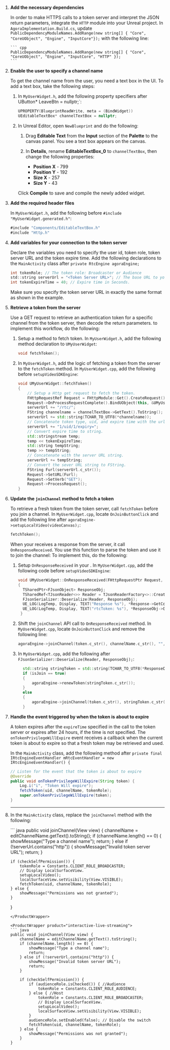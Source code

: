 <PlatformWrapper platform="android">

1.  **Add the necessary dependencies**

    In order to make HTTPS calls to a token server and interpret the JSON return parameters, integrate the `HTTP` module into your Unreal project. In `AgoraImplementation.Build.cs`, update `PublicDependencyModuleNames.AddRange(new string[] { "Core", "CoreUObject", "Engine", "InputCore"});` with the following line:

        ``` cpp
        PublicDependencyModuleNames.AddRange(new string[] { "Core", "CoreUObject", "Engine", "InputCore", "HTTP" });
        ```

3.  **Enable the user to specify a channel name**
    
    To get the channel name from the user, you need a text box in the UI. To add a text box, take the following steps:

    1. In `MyUserWidget.h`, add the following property specifiers after UButton* LeaveBtn = nullptr;`:

        ``` cpp
        UPROPERTY(BlueprintReadWrite, meta = (BindWidget))
		UEditableTextBox* channelTextBox = nullptr;
        ```

    2. In Unreal Editor, open `NewBlueprint` and do the following:

        1. Drag **Editable Text** from the **Input** section of the **Palette** to the canvas panel. You see a text box appears on the canvas.

        1. In **Details**, rename **EditableTextBox_0** to `channelTextBox`, then change the following properties:

            * **Position X** - 799
            * **Position Y** - 192
            * **Size X** - 257
            * **Size Y** - 43

        Click **Compile** to save and compile the newly added widget.

4.  **Add the required header files**

    In `MyUserWidget.h`, add the following before `#include "MyUserWidget.generated.h"`:

    ``` java
    #include "Components/EditableTextBox.h"
    #include "Http.h"
    ```

5.  **Add variables for your connection to the token server**

    Declare the variables you need to specify the user id, token role, token server URL and the token expire time. Add the following declarations to the `MainActivity` class after `private RtcEngine agoraEngine;`

    ``` java
    int tokenRole; // The token role: Broadcaster or Audience
    std::string serverUrl = "<Token Server URL>"; // The base URL to your token server, for example, "https://agora-token-service-production-92ff.up.railway.app".
    int tokenExpireTime = 40; // Expire time in Seconds.
    ```

    Make sure you specify the token server URL in exactly the same format as shown in the example.

7.  **Retrieve a token from the server**

    Use a GET request to retrieve an authentication token for a specific channel from the token server, then decode the return parameters. to implement this workflow, do the following:


    1. Setup a method to fetch token. In `MyUserWidget.h`, add the following method declaration to `UMyUserWidget`:

        ```cpp
       	void fetchToken();
        ```

    2. In `MyUserWidget.h`, add the logic of fetching a token from the server to the `fetchToken` method. In `MyUserWidget.cpp`, add the following before `setupVideoSDKEngine`:

        ```cpp
        void UMyUserWidget::fetchToken()
        {
            // Setup a Http get request to fetch the token.
            FHttpRequestRef Request = FHttpModule::Get().CreateRequest();
            Request->OnProcessRequestComplete().BindUObject(this, &UMyUserWidget::OnResponseReceived);
            serverUrl += "/rtc/";
            FString channelname = channelTextBox->GetText().ToString();
            serverUrl += std::string(TCHAR_TO_UTF8(*channelname));
            // Concatenate token type, uid, and expire time with the url string.
            serverUrl += "1/uid/1/expiry="; 
            // Convert expire time to string.
            std::stringstream temp;
            temp << tokenExpireTime;
            std::string tempString;
            temp >> tempString;
            // Concatenate with the server URL string.
            serverUrl += tempString;
            // Convert the sever URL string to FString.
            FString Furl(serverUrl.c_str());
            Request->SetURL(Furl);
            Request->SetVerb("GET");
            Request->ProcessRequest();
        }
        ```

8.  **Update the `joinChannel` method to fetch a token**
    
    To retrieve a fresh token from the token server, call `fetchToken` before you join a channel. In `MyUserWidget.cpp`, locate `OnJoinButtonClick` and add the following line after `agoraEngine->setupLocalVideo(videoCanvas);`:

    ``` cpp
    fetchToken();
    ```
    When your <Vpl k = "CLIENT"/> receives a response from the server, it call `OnResponseReceived`. You use this function to parse the token and use it to join the channel: To implement this, do the following:

      1. Setup `OnResponseReceived` in your <Vpl k = "CLIENT"/>. In `MyUserWidget.cpp`, add the following code before `setupVideoSDKEngine`:

          ```cpp
          void UMyUserWidget::OnResponseReceived(FHttpRequestPtr Request, FHttpResponsePtr Response, bool bConnectedSuccessfully)
          {
            TSharedPtr<FJsonObject> ResponseObj;
            TSharedRef<TJsonReader<>> Reader = TJsonReaderFactory<>::Create(Response->GetContentAsString());
            FJsonSerializer::Deserialize(Reader, ResponseObj);
            UE_LOG(LogTemp, Display, TEXT("Response %s"), *Response->GetContentAsString());
            UE_LOG(LogTemp, Display, TEXT("rtcToken: %s"), *ResponseObj->GetStringField("rtcToken"));
           }

      2. Shift the `joinChannel` API call to `OnResponseReceived` method. In `MyUserWidget.cpp`, locate `OnJoinButtonClick` and remove the following line:

          ```cpp
          agoraEngine->joinChannel(token.c_str(), channelName.c_str(), "", 0);
          ```

      3. In `MyUserWidget.cpp`, add the following after `FJsonSerializer::Deserialize(Reader, ResponseObj);`:

          ```cpp
          	std::string stringToken = std::string(TCHAR_TO_UTF8(*ResponseObj->GetStringField("rtcToken")));
            if (isJoin == true)
            {
                agoraEngine->renewToken(stringToken.c_str());
            }
            else
            {
                agoraEngine->joinChannel(token.c_str(), stringToken.c_str(), "", 0);
            }
          ```
9.  **Handle the event triggered by <Vg k="AGORA_BACKEND" /> when the token is about to expire**

    A token expires after the `expireTime` specified in the call to the token server or expires after 24 hours, if the time is not specified. The `onTokenPrivilegeWillExpire` event receives a callback when the current token is about to expire so that a fresh token may be retrieved and used.

    In the `MainActivity` class, add the following method after `private final IRtcEngineEventHandler mRtcEventHandler = new IRtcEngineEventHandler() {`

    ``` java
    // Listen for the event that the token is about to expire
    @Override
    public void onTokenPrivilegeWillExpire(String token) {
        Log.i("i", "Token Will expire");
        fetchToken(uid, channelName, tokenRole);
        super.onTokenPrivilegeWillExpire(token);
    }
    ```

10. ****

    In the `MainActivity` class, replace the `joinChannel` method with the following:

    <ProductWrapper product="video-calling">
    ``` java
    public void joinChannel(View view) {
        channelName = editChannelName.getText().toString();
        if (channelName.length() == 0) {
            showMessage("Type a channel name");
            return;
        } else if (!serverUrl.contains("http")) {
            showMessage("Invalid token server URL");
            return;
        }

        if (checkSelfPermission()) {
            tokenRole = Constants.CLIENT_ROLE_BROADCASTER;
            // Display LocalSurfaceView.
            setupLocalVideo();
            localSurfaceView.setVisibility(View.VISIBLE);    
            fetchToken(uid, channelName, tokenRole);
        } else {
            showMessage("Permissions was not granted");
        }
    }
    ```
    </ProductWrapper>

    <ProductWrapper product="interactive-live-streaming">
    ``` java
    public void joinChannel(View view) {
        channelName = editChannelName.getText().toString();
        if (channelName.length() == 0) {
            showMessage("Type a channel name");
            return;
        } else if (!serverUrl.contains("http")) {
            showMessage("Invalid token server URL");
            return;
        }

        if (checkSelfPermission()) {
            if (audienceRole.isChecked()) { //Audience
                tokenRole = Constants.CLIENT_ROLE_AUDIENCE;
            } else { //Host
                tokenRole = Constants.CLIENT_ROLE_BROADCASTER;
                // Display LocalSurfaceView.
                setupLocalVideo();
                localSurfaceView.setVisibility(View.VISIBLE);
            }
            audienceRole.setEnabled(false); // Disable the switch
            fetchToken(uid, channelName, tokenRole);
        } else {
            showMessage("Permissions was not granted");
        }
    }
    ```
    </ProductWrapper>
    
</PlatformWrapper>
